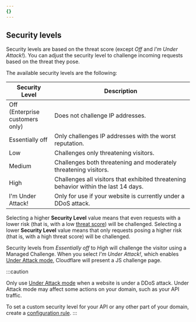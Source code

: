 ```yaml
---
{}
---
```


## Security levels

Security levels are based on the threat score (except _Off_ and _I'm Under Attack!_). You can adjust the security level to challenge incoming requests based on the threat they pose.

The available security levels are the following:

| Security Level                      | Description                                                                          |
| ----------------------------------- | ------------------------------------------------------------------------------------ |
| Off (Enterprise<br/>customers only) | Does not challenge IP addresses.                                                     |
| Essentially off                     | Only challenges IP addresses with the worst reputation.                              |
| Low                                 | Challenges only threatening visitors.                                                |
| Medium                              | Challenges both threatening and moderately threatening visitors.                     |
| High                                | Challenges all visitors that exhibited threatening behavior within the last 14 days. |
| I'm Under Attack!                   | Only for use if your website is currently under a DDoS attack.                       |

Selecting a higher **Security Level** value means that even requests with a lower risk (that is, with a low [threat score](#threat-score)) will be challenged. Selecting a lower **Security Level** value means that only requests posing a higher risk (that is, with a high threat score) will be challenged.

Security levels from _Essentially off_ to _High_ will challenge the visitor using a Managed Challenge. When you select _I'm Under Attack!_, which enables [Under Attack mode](/fundamentals/reference/under-attack-mode/), Cloudflare will present a JS challenge page.

:::caution

Only use [Under Attack mode](/fundamentals/reference/under-attack-mode/) when a website is under a DDoS attack. Under Attack mode may affect some actions on your domain, such as your API traffic.

To set a custom security level for your API or any other part of your domain, create a [configuration rule](/rules/configuration-rules/).
:::
